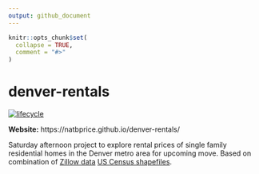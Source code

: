 ```yaml
---
output: github_document
---
```


<!-- README.md is generated from README.Rmd. Please edit that file -->

```r
knitr::opts_chunk$set(
  collapse = TRUE,
  comment = "#>"
)
```
# denver-rentals

[![lifecycle](https://img.shields.io/badge/lifecycle-experimental-orange.svg)](https://www.tidyverse.org/lifecycle/#experimental)

**Website:** https://natbprice.github.io/denver-rentals/

Saturday afternoon project to explore rental prices of single family residential
homes in the Denver metro area for upcoming move. Based on combination of
[Zillow data](https://www.zillow.com/research/data/)
[US Census shapefiles](https://www.census.gov/geographies/mapping-files/time-series/geo/tiger-line-file.2018.html).